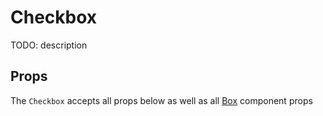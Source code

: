 

# Checkbox

TODO: description

<Canvas>
  <Story id="components-componentlibrary-checkbox--default-story" />
</Canvas>

## Props

The `Checkbox` accepts all props below as well as all [Box](/docs/components-ui-box--default-story#props) component props

<ArgsTable of={Checkbox} />

